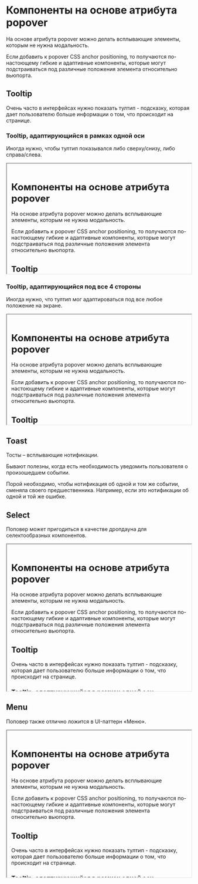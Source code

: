 

<Meta title="Popover Based/Docs" />
 
# Компоненты на основе атрибута popover

На основе атрибута popover можно делать всплывающие элементы, которым не нужна модальность.

Если добавить к popover CSS anchor positioning, то получаются по-настоющему гибкие и адаптивные компоненты, которые могут подстраиваться под различные положения элемента относительно вьюпорта.

## Tooltip

Очень часто в интерфейсах нужно показать тултип - подсказку, которая дает пользователю больше информации о том, что происходит на странице.

### Tooltip, адаптирующийся в рамках одной оси

Иногда нужно, чтобы тултип показывался либо сверху/снизу, либо справа/слева.

<iframe
    src="?path=/story/popover-based-tooltip-with-fixed-orientation--tooltip-story-for-docs&full=1&shortcuts=false&singleStory=true"
    width="100%"
    height="300px"
    style={{ 
        boxShadow: 'rgba(0, 0, 0, 0.10) 0 1px 3px 0',
        border: '1px solid hsla(203, 50%, 30%, 0.15)',
        borderRadius: '4px',
     }}
></iframe>

### Tooltip, адаптирующийся под все 4 стороны

Иногда нужно, что тултип мог адаптироваться под все любое положение на экране.

<iframe
    src="?path=/story/popover-based-tooltip--tooltip-story-for-docs&full=1&shortcuts=false&singleStory=true"
    width="100%"
    height="300px"
    style={{ 
        boxShadow: 'rgba(0, 0, 0, 0.10) 0 1px 3px 0',
        border: '1px solid hsla(203, 50%, 30%, 0.15)',
        borderRadius: '4px',
     }}
></iframe>

## Toast

Тосты – всплывающие нотификации.

Бывают полезны, когда есть необходимость уведомить пользователя о произошедшем событии. 

<Canvas of={ToastStories.NotChangingEachOther}  />

Порой необходимо, чтобы нотификация об одной и том же событии, сменяла своего предшественника. Например, если это нотификации об одной и той же ошибке.

<Canvas of={ToastStories.ChangingEachOther}  />

## Select

Поповер может пригодиться в качестве дропдауна для селектообразных компонентов.

<iframe
    src="?path=/story/popover-based-select--select-story&full=1&shortcuts=false&singleStory=true"
    width="100%"
    height="400px"
    style={{ 
        boxShadow: 'rgba(0, 0, 0, 0.10) 0 1px 3px 0',
        border: '1px solid hsla(203, 50%, 30%, 0.15)',
        borderRadius: '4px',
     }}
></iframe>

## Menu

Поповер также отлично ложится в UI-паттерн «Меню».

<iframe
    src="?path=/story/popover-based-menu--menu-story&full=1&shortcuts=false&singleStory=true"
    width="100%"
    height="400px"
    style={{ 
        boxShadow: 'rgba(0, 0, 0, 0.10) 0 1px 3px 0',
        border: '1px solid hsla(203, 50%, 30%, 0.15)',
        borderRadius: '4px',
     }}
></iframe>